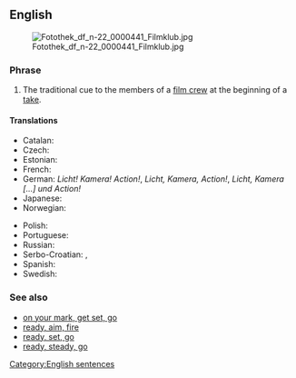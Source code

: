==English==
[[Image:Fotothek df n-22 0000441 Filmklub.jpg|thumb]]

===Phrase===
{{en-phrase|[[lights]], [[camera]], [[action]]!}}

# The traditional cue to the members of a [[film crew]] at the beginning of a [[take]].

====Translations====
{{rftrans}}
{{trans-top|tradicional cue at a beginning of a take}}
* Catalan: {{t|ca|llums, càmera, acció!}}
* Czech: {{t|cs|kamera, klapka, jedeme!}}
* Estonian: {{t|et|valgus, kaamera, võte}}
* French: {{t|fr|silence, moteur, action}}
* German: ''Licht! Kamera! Action!'', ''Licht, Kamera, Action!'', ''Licht, Kamera [...] und Action!''
* Japanese: {{t|ja|ライト、カメラ、アクション!|sc=Jpan}}
* Norwegian: {{t|no|lys, kamera, action}}
{{trans-mid}}
* Polish: {{t|pl|światła, kamera, akcja}}
* Portuguese: {{t|pt|luzes, câmera, ação}}
* Russian: {{t|ru|свет, камера, мотор}}
* Serbo-Croatian: {{t|sh|тон, камера, акција|tr=ton, kamera, akci|sc=Cyrl}}, {{t|sh|светла, камера, акција|tr=svetla, kamera, akcija|sc=Cyrl}}
* Spanish: {{t|es|luces, cámara, acción|alt=¡luces, cámara, acción!}}
* Swedish: {{t|sv|tystnad, tagning}}
{{trans-bottom}}

===See also===
* [[on your mark, get set, go]]
* [[ready, aim, fire]]
* [[ready, set, go]]
* [[ready, steady, go]]

[[Category:English sentences]]